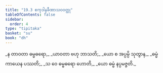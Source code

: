 ```yaml
---
title: "19.3 ဧကုဒါနခီဏာသဝဝတ္ထု"
tableOfContents: false
sidebar:
  order: 4
type: "tipitaka"
basket: "su"
book: "dh"
---
```



<DynamicBreadcrumb />

<Division number="259" book="dh">

<Paragraph number="280" type="verses" book="dh">
_န တာဝတာ ဓမ္မဓရော,_  
_ယာဝတာ ဗဟု ဘာသတိ;_  
_ယော စ အပ္ပမ္ပိ သုတွာန,_  
_ဓမ္မံ ကာယေန ပဿတိ;_  
_သ ဝေ ဓမ္မဓရော ဟောတိ,_  
_ယော ဓမ္မံ နပ္ပမဇ္ဇတိ._
</Paragraph>
</Division>
